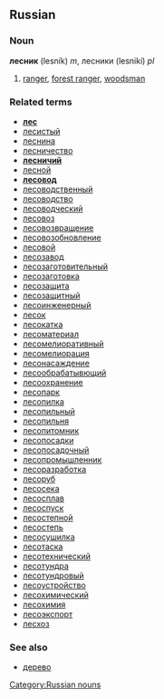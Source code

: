 ==Russian==
===Noun===
'''лесник''' (lesník) ''m'', лесники (lesnikí) ''pl''

# [[ranger]], [[forest ranger]], [[woodsman]]

===Related terms===
*'''[[лес]]'''
*[[лесистый]]
*[[леснина]]
*[[лесничество]]
*'''[[лесничий]]'''
*[[лесной]]
*'''[[лесовод]]'''
*[[лесоводственный]]
*[[лесоводство]]
*[[лесоводческий]]
*[[лесовоз]]
*[[лесовозвращение]]
*[[лесовозобновление]]
*[[лесовой]]
*[[лесозавод]]
*[[лесозаготовительный]]
*[[лесозаготовка]]
*[[лесозащита]]
*[[лесозащитный]]
*[[лесоинженерный]]
*[[лесок]]
*[[лесокатка]]
*[[лесоматериал]]
*[[лесомелиоративный]]
*[[лесомелиорация]]
*[[лесонасаждение]]
*[[лесообрабатывющий]]
*[[лесоохранение]]
*[[лесопарк]]
*[[лесопилка]]
*[[лесопильный]]
*[[лесопильня]]
*[[лесопитомник]]
*[[лесопосадки]]
*[[лесопосадочный]]
*[[лесопромышленник]]
*[[лесоразработка]]
*[[лесоруб]]
*[[лесосека]]
*[[лесосплав]]
*[[лесоспуск]]
*[[лесостепной]]
*[[лесостепь]]
*[[лесосушилка]]
*[[лесотаска]]
*[[лесотехнический]]
*[[лесотундра]]
*[[лесотундровый]]
*[[лесоустройство]]
*[[лесохимический]]
*[[лесохимия]]
*[[лесоэкспорт]]
*[[лесхоз]]

===See also===
*[[дерево]]

[[Category:Russian nouns]]